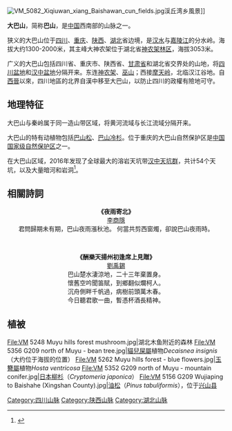 {{Infobox mountain
| name = 大巴山
| other_name = 
| photo = Shennongding.jpg
| native_name = 大巴山
| native_name_lang =
| photo_size        =
| photo_alt         =
| photo_caption = 神農顶
| map = China
| map_alt           =
| map_caption = 大巴山位置
| prominence = 神農顶
| elevation_m = 3,105
| prominence_m =
| prominence_ft     =
| prominence_ref    =
}}
[[File:VM_5082_Xiqiuwan_xiang_Baishawan_cun_fields.jpg|thumb]]渓丘湾乡風景]]

'''大巴山'''，简称'''巴山'''，是[[中国|中国]]西南部的山脉之一。

狭义的大巴山位于[[四川|四川]]、[[重庆|重庆]]、[[陕西|陕西]]、[[湖北|湖北]]省边境，是[[汉水|汉水]]与[[嘉陵江|嘉陵江]]的分水岭。海拔大约1300-2000米，其主峰大神农架位于湖北省[[神农架林区|神农架林区]]，海拔3053米。{{請求來源}}

广义的大巴山包括四川省、重庆市、陕西省、[[甘肃省|甘肃省]]和湖北省交界处的山地，将[[四川盆地|四川盆地]]和[[汉中盆地|汉中盆地]]分隔开来。东连[[神农架|神农架]]、[[巫山山脉|巫山]]；西接[[摩天岭|摩天岭]]，北临汉江谷地。自[[西晉|西晉]]以來，四川地區的北界自漢中移至大巴山，以防止四川的政權有險地可守。

==地理特征==
大巴山与秦岭属于同一造山带区域，将黄河流域与长江流域分隔开来。

大巴山的特有动植物包括[[巴山松|巴山松]]、[[巴山冷杉|巴山冷杉]]。位于重庆的大巴山自然保护区是[[中国国家级自然保护区|中国国家级自然保护区]]之一。

在大巴山区域，2016年发现了全球最大的溶岩天坑带[[汉中天坑群|汉中天坑群]]，共计54个天坑，以及大量暗河和岩洞<ref>{{cite web|title=再探汉中天坑群|author=|url=https://www.cgs.gov.cn/xwl/kxjs/201805/t20180515_457747.html|date=2018-05-15|publisher=中国地质调查局|accessdate=2021-11-23|language=zh|archive-date=2021-11-23|archive-url=https://web.archive.org/web/20211123150452/https://www.cgs.gov.cn/xwl/kxjs/201805/t20180515_457747.html|dead-url=no}}</ref>。

==相關詩詞==
<div style="text-align: center;">
'''《夜雨寄北》'''<br>
[[李商隱|李商隱]]<br>
君問歸期未有期，巴山夜雨漲秋池。
何當共剪西窗燭，卻說巴山夜雨時。</div>
<br>

<div style="text-align: center;">
'''《酬樂天揚州初逢席上見贈》'''<br>
[[劉禹錫|劉禹錫]]<br>
巴山楚水淒涼地，二十三年棄置身。<br>
懷舊空吟聞笛賦，到鄉翻似爛柯人。<br>
沉舟側畔千帆過，病樹前頭萬木春。<br>
今日聽君歌一曲，暫憑杯酒長精神。</div>

==植被==
<gallery>
File:VM 5248 Muyu hills forest mushroom.jpg|湖北木鱼附近的森林
File:VM 5356 G209 north of Muyu - bean tree.jpg|[[貓兒屎屬|貓兒屎屬]]植物''Decaisnea insignis'' （大约位于海拔{{convert|2000|m|sp=us}}的位置）
File:VM 5262 Muyu hills forest - blue flowers.jpg|[[玉簪屬|玉簪屬]]植物''Hosta ventricosa''
File:VM 5352 G209 north of Muyu - mountain conifer.jpg|[[日本柳杉|日本柳杉]]（''Cryptomeria japonica''）
File:VM 5156 G209 Wujiaping to Baishahe (Xingshan County).jpg|[[油松|油松]]（''Pinus tabuliformis''），位于[[兴山县|兴山县]]
</gallery>

{{中华人民共和国国家级自然保护区}}
{{中国山脉}}
{{Hubei topics}}
{{Sichuan topics}}
{{重庆市}}
{{Shaanxi topics}}

{{DEFAULTSORT:D}}
[[Category:四川山脉|Category:四川山脉]]
[[Category:陕西山脉|Category:陕西山脉]]
[[Category:湖北山脉|Category:湖北山脉]]